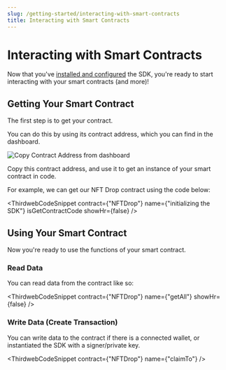 ---
slug: /getting-started/interacting-with-smart-contracts
title: Interacting with Smart Contracts
---


# Interacting with Smart Contracts

Now that you've [installed and configured](/getting-started/creating-a-web3-app/) the SDK, you're ready to start interacting with your smart contracts (and more)!

## Getting Your Smart Contract

The first step is to get your contract.

You can do this by using its contract address, which you can find in the dashboard.

![Copy Contract Address from dashboard](./assets/copy-contract-address.png)

Copy this contract address, and use it to get an instance of your smart contract in code.

For example, we can get our NFT Drop contract using the code below:

<ThirdwebCodeSnippet
  contract={"NFTDrop"}
  name={"initializing the SDK"}
  isGetContractCode
  showHr={false}
/>

## Using Your Smart Contract

Now you're ready to use the functions of your smart contract.

### Read Data

You can read data from the contract like so:

<ThirdwebCodeSnippet contract={"NFTDrop"} name={"getAll"} showHr={false} />

### Write Data (Create Transaction)

You can write data to the contract if there is a connected wallet, or instantiated the SDK with a signer/private key.

<ThirdwebCodeSnippet contract={"NFTDrop"} name={"claimTo"} />
